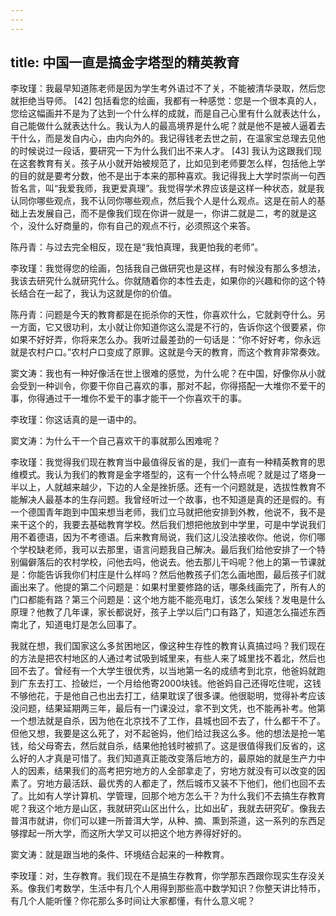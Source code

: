 ```yaml
---
---
---
```

title: 中国一直是搞金字塔型的精英教育
---




李玫瑾：我最早知道陈老师是因为学生考外语过不了关，不能被清华录取，然后您就拒绝当导师。 [42] 包括看您的绘画，我都有一种感觉：您是一个很本真的人，您绘这幅画并不是为了达到一个什么样的成就，而是自己心里有什么就表达什么，自己能做什么就表达什么。我认为人的最高境界是什么呢？就是他不是被人逼着去干什么，而是发自内心，由内向外的。我记得钱老去世之前，在温家宝总理去见他的时候说过一段话，要研究一下为什么我们出不来人才。 [43] 我认为这跟我们现在这套教育有关。孩子从小就开始被规范了，比如见到老师要怎么样，包括他上学的目的就是要考分数，他不是出于本来的那种喜欢。我记得我上大学时崇尚一句西哲名言，叫“我爱我师，我更爱真理”。我觉得学术界应该是这样一种状态，就是我认同你哪些观点，我不认同你哪些观点，然后我个人是什么观点。这是在前人的基础上去发展自己，而不是像我们现在你讲一就是一，你讲二就是二，考的就是这个，没什么好商量的，你有自己的观点不行，必须照这个来答。

陈丹青：与过去完全相反，现在是“我怕真理，我更怕我的老师”。

李玫瑾：我觉得您的绘画，包括我自己做研究也是这样，有时候没有那么多想法，我该去研究什么就研究什么。你就随着你的本性去走，如果你的兴趣和你的这个特长结合在一起了，我认为这就是你的价值。

陈丹青：问题是今天的教育都是在扼杀你的天性，你喜欢什么，它就剥夺什么。另一方面，它又很功利，太小就让你知道你这么混是不行的，告诉你这个很要紧，你如果不好好弄，你将来怎么办。我听过最差劲的一句话是：“你不好好考，你永远就是农村户口。”农村户口变成了原罪。这就是今天的教育，而这个教育非常奏效。

窦文涛：我也有一种好像活在世上很难的感觉，为什么呢？在中国，好像你从小就会受到一种训令，你要干你自己喜欢的事，那对不起，你得搭配一大堆你不爱干的事，你得通过干一堆你不爱干的事才能干一个你喜欢干的事。

李玫瑾：你这话真的是一语中的。

窦文涛：为什么干一个自己喜欢干的事就那么困难呢？

李玫瑾：我觉得我们现在教育当中最值得反省的是，我们一直有一种精英教育的思维模式。我认为我们的教育是金字塔型的，这有一个什么特点呢？就是过了塔身一半以上，人就越来越少，下边的人全是挫折感。还有一个问题就是，选拔性教育不能解决人最基本的生存问题。我曾经听过一个故事，也不知道是真的还是假的。有一个德国青年跑到中国来想当老师，我们立马就把他安排到外教，他说不，我不是来干这个的，我要去基础教育学校。然后我们想把他放到中学里，可是中学说我们用不着德语，因为不考德语。后来教育局说，我们这儿没法接收你。他说，你们哪个学校缺老师，我可以去那里，语言问题我自己解决。最后我们给他安排了一个特别偏僻落后的农村学校，问他去吗，他说去。他去那儿干吗呢？他上的第一节课就是：你能告诉我你们村庄是什么样吗？然后他教孩子们怎么画地图，最后孩子们就画出来了。他提的第二个问题是：如果村里要修路的话，哪条线画完了，所有人的门口都能有路？第三个问题是：这个地方能不能亮电灯，该怎么架线？发电是什么原理？他教了几年课，家长都说好，孩子上学以后门口有路了，知道怎么描述东西南北了，知道电灯是怎么回事了。

我就在想，我们国家这么多贫困地区，像这种生存性的教育认真搞过吗？我们现在的方法是把农村地区的人通过考试吸到城里来，有些人来了城里找不着北，然后也回不去了。曾经有一个大学生很优秀，以当地第一名的成绩考到北京，他爸妈就跑到广东去打工、捡破烂，一个月给他寄2000块钱。他爸妈自己还得吃住呢，这钱不够他花，于是他自己也出去打工，结果耽误了很多课。他很聪明，觉得补考应该没问题，结果延期两三年，最后有一门课没过，拿不到文凭，也不能再补考。他第一个想法就是自杀，因为他在北京找不了工作，县城也回不去了，什么都干不了。但他又想，我要是这么死了，对不起爸妈，他们给过我这么多。他的想法是抢一笔钱，给父母寄去，然后就自杀，结果他抢钱时被抓了。这是很值得我们反省的，这么好的人才真是可惜了。我们知道真正能改变落后地方的，最原始的就是生产力中人的因素，结果我们的高考把穷地方的人全部拿走了，穷地方就没有可以改变的因素了。穷地方最活跃、最优秀的人都走了，然后城市又装不下他们，他们也回不去了。比如有人学计算机、学管理，回那个地方怎么干？为什么我们不去搞生存教育呢？我这个地方是山区，我就研究山区出什么，比如出矿，我就去研究矿。像我去普洱市就讲，你们可以建一所普洱大学，从种、摘、熏到茶道，这一系列的东西足够撑起一所大学，而这所大学又可以把这个地方养得好好的。

窦文涛：就是跟当地的条件、环境结合起来的一种教育。

李玫瑾：对，生存教育。我们现在不是搞生存教育，你学那东西跟你现实生存没关系。像我们考数学，生活中有几个人用得到那些高中数学知识？你整天讲比特币，有几个人能听懂？你花那么多时间让大家都懂，有什么意义呢？
